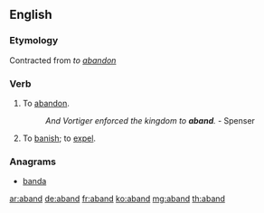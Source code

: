 ==English==

===Etymology===
Contracted from ''to [[abandon]]''

===Verb===
{{en-verb}}

# {{obsolete}} To [[abandon]]. 
#:''And Vortiger enforced the kingdom to '''aband'''.''  - Spenser
# {{obsolete}} To [[banish]]; to [[expel]].

===Anagrams===
* [[banda#English|banda]]

[[ar:aband]]
[[de:aband]]
[[fr:aband]]
[[ko:aband]]
[[mg:aband]]
[[th:aband]]